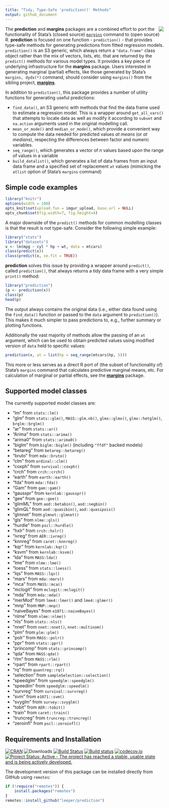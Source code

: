 ```yaml
---
title: "Tidy, Type-Safe 'prediction()' Methods"
output: github_document
---
```


<img src="man/figures/logo.png" align="right" />

The **prediction** and **margins** packages are a combined effort to port the functionality of Stata's (closed source) [`margins`](http://www.stata.com/help.cgi?margins) command to (open source) R. **prediction** is focused on one function - `prediction()` - that provides type-safe methods for generating predictions from fitted regression models. `prediction()` is an S3 generic, which always return a `"data.frame"` class object rather than the mix of vectors, lists, etc. that are returned by the `predict()` methods for various model types. It provides a key piece of underlying infrastructure for the **margins** package. Users interested in generating marginal (partial) effects, like those generated by Stata's `margins, dydx(*)` command, should consider using `margins()` from the sibling project, [**margins**](https://cran.r-project.org/package=margins).

In addition to `prediction()`, this package provides a number of utility functions for generating useful predictions:

 - `find_data()`, an S3 generic with methods that find the data frame used to estimate a regression model. This is a wrapper around `get_all_vars()` that attempts to locate data as well as modify it according to `subset` and `na.action` arguments used in the original modelling call.
 - `mean_or_mode()` and `median_or_mode()`, which provide a convenient way to compute the data needed for predicted values *at means* (or *at medians*), respecting the differences between factor and numeric variables.
 - `seq_range()`, which generates a vector of *n* values based upon the range of values in a variable
 - `build_datalist()`, which generates a list of data frames from an input data frame and a specified set of replacement `at` values (mimicking the `atlist` option of Stata's `margins` command)

## Simple code examples

```r
library("knitr")
options(width = 100)
opts_knit$set(upload.fun = imgur_upload, base.url = NULL)
opts_chunk$set(fig.width=7, fig.height=4)
```

A major downside of the `predict()` methods for common modelling classes is that the result is not type-safe. Consider the following simple example:

```r
library("stats")
library("datasets")
x <- lm(mpg ~ cyl * hp + wt, data = mtcars)
class(predict(x))
class(predict(x, se.fit = TRUE))
```

**prediction** solves this issue by providing a wrapper around `predict()`, called `prediction()`, that always returns a tidy data frame with a very simple `print()` method:

```r
library("prediction")
(p <- prediction(x))
class(p)
head(p)
```

The output always contains the original data (i.e., either data found using the `find_data()` function or passed to the `data` argument to `prediction()`). This makes it much simpler to pass predictions to, e.g., further summary or plotting functions.

Additionally the vast majority of methods allow the passing of an `at` argument, which can be used to obtain predicted values using modified version of `data` held to specific values:

```r
prediction(x, at = list(hp = seq_range(mtcars$hp, 5)))
```

This more or less serves as a direct R port of (the subset of functionality of) Stata's `margins` command that calculates predictive marginal means, etc. For calculation of marginal or partial effects, see the [**margins**](https://cran.r-project.org/package=margins) package.

## Supported model classes

The currently supported model classes are:

 - "lm" from `stats::lm()`
 - "glm" from `stats::glm()`, `MASS::glm.nb()`, `glmx::glmx()`, `glmx::hetglm()`, `brglm::brglm()`
 - "ar" from `stats::ar()`
 - "Arima" from `stats::arima()`
 - "arima0" from `stats::arima0()`
 - "biglm" from `biglm::biglm()` (including `"ffdf"` backed models)
 - "betareg" from `betareg::betareg()`
 - "bruto" from `mda::bruto()`
 - "clm" from `ordinal::clm()`
 - "coxph" from `survival::coxph()`
 - "crch" from `crch::crch()`
 - "earth" from `earth::earth()`
 - "fda" from `mda::fda()`
 - "Gam" from `gam::gam()`
 - "gausspr" from `kernlab::gausspr()`
 - "gee" from `gee::gee()`
 - "glimML" from `aod::betabin()`, `aod::negbin()`
 - "glimQL" from `aod::quasibin()`, `aod::quasipois()`
 - "glmnet" from `glmnet::glmnet()`
 - "gls" from `nlme::gls()`
 - "hurdle" from `pscl::hurdle()`
 - "hxlr" from `crch::hxlr()`
 - "ivreg" from `AER::ivreg()`
 - "knnreg" from `caret::knnreg()`
 - "kqr" from `kernlab::kqr()`
 - "ksvm" from `kernlab::ksvm()`
 - "lda" from `MASS:lda()`
 - "lme" from `nlme::lme()`
 - "loess" from `stats::loess()`
 - "lqs" from `MASS::lqs()`
 - "mars" from `mda::mars()`
 - "mca" from `MASS::mca()`
 - "mclogit" from `mclogit::mclogit()`
 - "mda" from `mda::mda()`
 - "merMod" from `lme4::lmer()` and `lme4::glmer()`
 - "mnp" from `MNP::mnp()`
 - "naiveBayes" from `e1071::naiveBayes()`
 - "nlme" from `nlme::nlme()`
 - "nls" from `stats::nls()`
 - "nnet" from `nnet::nnet()`, `nnet::multinom()`
 - "plm" from `plm::plm()`
 - "polr" from `MASS::polr()`
 - "ppr" from `stats::ppr()`
 - "princomp" from `stats::princomp()`
 - "qda" from `MASS:qda()`
 - "rlm" from `MASS::rlm()`
 - "rpart" from `rpart::rpart()`
 - "rq" from `quantreg::rq()`
 - "selection" from `sampleSelection::selection()`
 - "speedglm" from `speedglm::speedglm()`
 - "speedlm" from `speedglm::speedlm()`
 - "survreg" from `survival::survreg()`
 - "svm" from `e1071::svm()`
 - "svyglm" from `survey::svyglm()`
 - "tobit" from `AER::tobit()`
 - "train" from `caret::train()`
 - "truncreg" from `truncreg::truncreg()`
 - "zeroinfl" from `pscl::zeroinfl()`

## Requirements and Installation

[![CRAN](https://www.r-pkg.org/badges/version/prediction)](https://cran.r-project.org/package=prediction)
![Downloads](https://cranlogs.r-pkg.org/badges/prediction)
[![Build Status](https://travis-ci.org/leeper/prediction.svg?branch=master)](https://travis-ci.org/leeper/prediction)
[![Build status](https://ci.appveyor.com/api/projects/status/a4tebeoa98cq07gy/branch/master?svg=true)](https://ci.appveyor.com/project/leeper/prediction/branch/master)
[![codecov.io](https://codecov.io/github/leeper/prediction/coverage.svg?branch=master)](https://codecov.io/github/leeper/prediction?branch=master)
[![Project Status: Active - The project has reached a stable, usable state and is being actively developed.](http://www.repostatus.org/badges/latest/active.svg)](http://www.repostatus.org/#active)

The development version of this package can be installed directly from GitHub using `remotes`:

``` r
if (!require("remotes")) {
    install.packages("remotes")
}
remotes::install_github("leeper/prediction")
```
